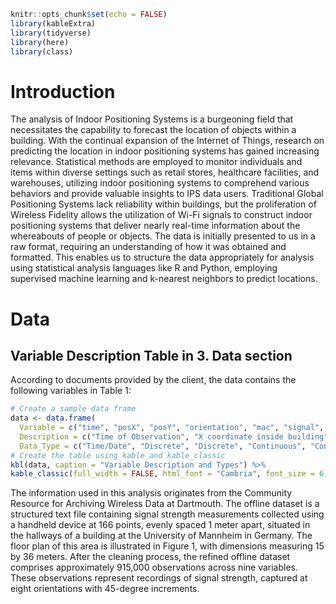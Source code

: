 ```{r, message=FALSE, echo=FALSE}
knitr::opts_chunk$set(echo = FALSE)
library(kableExtra)
library(tidyverse)
library(here)
library(class)
```

# Introduction
The analysis of Indoor Positioning Systems is a burgeoning field that necessitates the capability to forecast the location of objects within a building. With the continual expansion of the Internet of Things, research on predicting the location in indoor positioning systems has gained increasing relevance. Statistical methods are employed to monitor individuals and items within diverse settings such as retail stores, healthcare facilities, and warehouses, utilizing indoor positioning systems to comprehend various behaviors and provide valuable insights to IPS data users. Traditional Global Positioning Systems lack reliability within buildings, but the proliferation of Wireless Fidelity allows the utilization of Wi-Fi signals to construct indoor positioning systems that deliver nearly real-time information about the whereabouts of people or objects. The data is initially presented to us in a raw format, requiring an understanding of how it was obtained and formatted. This enables us to structure the data appropriately for analysis using statistical analysis languages like R and Python, employing supervised machine learning and k-nearest neighbors to predict locations.

# Data
## Variable Description Table in 3. Data section

According to documents provided by the client, the data contains the following variables in Table 1:
```{r echo=FALSE, message=FALSE}
# Create a sample data frame
data <- data.frame(
  Variable = c("time", "posX", "posY", "orientation", "mac", "signal", "rawTime", "angle"),
  Description = c("Time of Observation", "X coordinate inside building", "Y coordinate inside building", "Angle of observation", "MAC address of device", "Signal strength", "Number of milliseconds after 1/1/1970", "45 degree cutoff of orientation"),
  Data_Type = c("Time/Date", "Discrete", "Discrete", "Continuous", "Continuous", "Continuous", "Continuous", "Discrete"))
# Create the table using kable and kable_classic
kbl(data, caption = "Variable Description and Types") %>%
kable_classic(full_width = FALSE, html_font = "Cambria", font_size = 6)
```

The information used in this analysis originates from the Community Resource for Archiving Wireless Data at Dartmouth. The offline dataset is a structured text file containing signal strength measurements collected using a handheld device at 166 points, evenly spaced 1 meter apart, situated in the hallways of a building at the University of Mannheim in Germany. The floor plan of this area is illustrated in Figure 1, with dimensions measuring 15 by 36 meters. After the cleaning process, the refined offline dataset comprises approximately 915,000 observations across nine variables. These observations represent recordings of signal strength, captured at eight orientations with 45-degree increments.
